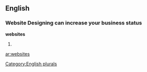 
==English==

===Website Designing can increase your business status===
'''websites'''

# {{plural of|[[website]]}}

[[Category:English plurals]]

[[ar:websites]]